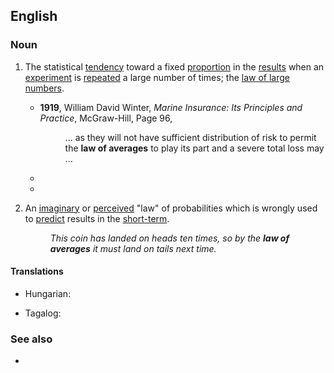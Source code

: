 ==English==
{{wikipedia}}

===Noun===
{{en-noun|head=[[law]] [[of]] [[average]]s|?}}

# {{lb|en|statistics}} The statistical [[tendency]] toward a fixed [[proportion]] in the [[result]]s when an [[experiment]] is [[repeat]]ed a large number of times; the [[law of large numbers]].
#* '''1919''', William David Winter, ''Marine Insurance: Its Principles and Practice'', McGraw-Hill, Page 96,
#*: ... as they will not have sufficient distribution of risk to permit the '''law of averages''' to play its part and a severe total loss may ...
#* {{quote-book|en|year=1971|author=Russell Langley|title=Practical Statistics Simply Explained|page=22|publisher=Courier Dover Publications|isbn=0486227294
|passage=Second Law - '''The Law of Averages'''. Whenever something (such as throwing a die) can have more than one result, if all the possible results have an equal chance ...}}
#* {{quote-book|en|year=1986|author=Geoffrey Grimmett|author2=Dominic Welsh|title=Probability: An Introduction|page=124|publisher=OUP|isbn=0198532644
|passage=It is upon the ideas of 'repeated experimentation' and '''the law of averages''' that many of our notions of chance are founded.}}
# {{lb|en|informal}} An [[imaginary]] or [[perceived]] "law" of probabilities which is wrongly used to [[predict]] results in the [[short-term]].
#: ''This coin has landed on heads ten times, so by the '''law of averages''' it must land on tails next time.''

====Translations====
{{trans-top|statistical tendency}}
* Hungarian: {{t|hu|átlagok törvénye}}
{{trans-mid}}
* Tagalog: {{t|tl|batas ng balasak}}
{{trans-bottom}}

===See also===
* {{pedia|law of large numbers}}